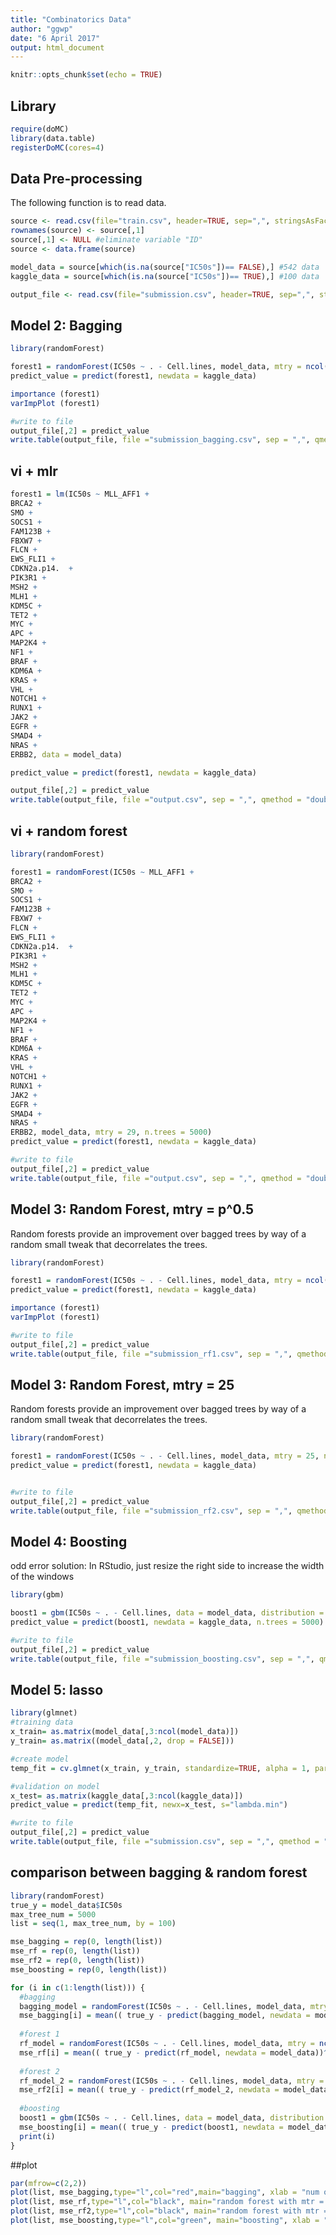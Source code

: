 ```yaml
---
title: "Combinatorics Data"
author: "ggwp"
date: "6 April 2017"
output: html_document
---
```


```r
knitr::opts_chunk$set(echo = TRUE)
```
## Library
```r
require(doMC)
library(data.table)
registerDoMC(cores=4)
```

## Data Pre-processing
The following function is to read data.
```r
source <- read.csv(file="train.csv", header=TRUE, sep=",", stringsAsFactors=FALSE)
rownames(source) <- source[,1]
source[,1] <- NULL #eliminate variable "ID"
source <- data.frame(source)

model_data = source[which(is.na(source["IC50s"])== FALSE),] #542 data
kaggle_data = source[which(is.na(source["IC50s"])== TRUE),] #100 data

output_file <- read.csv(file="submission.csv", header=TRUE, sep=",", stringsAsFactors=FALSE)
```

## Model 2: Bagging
```r
library(randomForest)

forest1 = randomForest(IC50s ~ . - Cell.lines, model_data, mtry = ncol(model_data)-2, n.trees = 5000, importance = TRUE)
predict_value = predict(forest1, newdata = kaggle_data)

importance (forest1)
varImpPlot (forest1)

#write to file
output_file[,2] = predict_value
write.table(output_file, file ="submission_bagging.csv", sep = ",", qmethod = "double", row.names = FALSE)
```

## vi + mlr
```r
forest1 = lm(IC50s ~ MLL_AFF1 +
BRCA2 +
SMO +
SOCS1 +
FAM123B +
FBXW7 +
FLCN +
EWS_FLI1 +
CDKN2a.p14.  +
PIK3R1 +
MSH2 +
MLH1 +
KDM5C +
TET2 +
MYC +
APC +
MAP2K4 +
NF1 +
BRAF +
KDM6A +
KRAS +
VHL +
NOTCH1 +
RUNX1 +
JAK2 +
EGFR +
SMAD4 +
NRAS +
ERBB2, data = model_data)

predict_value = predict(forest1, newdata = kaggle_data)

output_file[,2] = predict_value
write.table(output_file, file ="output.csv", sep = ",", qmethod = "double", row.names = FALSE)
```

## vi + random forest
```r
library(randomForest)

forest1 = randomForest(IC50s ~ MLL_AFF1 +
BRCA2 +
SMO +
SOCS1 +
FAM123B +
FBXW7 +
FLCN +
EWS_FLI1 +
CDKN2a.p14.  +
PIK3R1 +
MSH2 +
MLH1 +
KDM5C +
TET2 +
MYC +
APC +
MAP2K4 +
NF1 +
BRAF +
KDM6A +
KRAS +
VHL +
NOTCH1 +
RUNX1 +
JAK2 +
EGFR +
SMAD4 +
NRAS +
ERBB2, model_data, mtry = 29, n.trees = 5000)
predict_value = predict(forest1, newdata = kaggle_data)

#write to file
output_file[,2] = predict_value
write.table(output_file, file ="output.csv", sep = ",", qmethod = "double", row.names = FALSE)
```

## Model 3: Random Forest, mtry = p^0.5
Random forests provide an improvement over bagged trees by way of a random small tweak that decorrelates the trees.
```r
library(randomForest)

forest1 = randomForest(IC50s ~ . - Cell.lines, model_data, mtry = ncol(model_data)^0.5, n.trees = 5000, importance = TRUE)
predict_value = predict(forest1, newdata = kaggle_data)

importance (forest1)
varImpPlot (forest1)

#write to file
output_file[,2] = predict_value
write.table(output_file, file ="submission_rf1.csv", sep = ",", qmethod = "double", row.names = FALSE)
```

## Model 3: Random Forest, mtry = 25
Random forests provide an improvement over bagged trees by way of a random small tweak that decorrelates the trees.
```r
library(randomForest)

forest1 = randomForest(IC50s ~ . - Cell.lines, model_data, mtry = 25, n.trees = 5000, importance = TRUE)
predict_value = predict(forest1, newdata = kaggle_data)


#write to file
output_file[,2] = predict_value
write.table(output_file, file ="submission_rf2.csv", sep = ",", qmethod = "double", row.names = FALSE)
```

## Model 4: Boosting
odd error solution: In RStudio, just resize the right side to increase the width of the windows
```r
library(gbm)

boost1 = gbm(IC50s ~ . - Cell.lines, data = model_data, distribution = "gaussian", n.trees = 5000, interaction.depth = 1)
predict_value = predict(boost1, newdata = kaggle_data, n.trees = 5000)

#write to file
output_file[,2] = predict_value
write.table(output_file, file ="submission_boosting.csv", sep = ",", qmethod = "double", row.names = FALSE)
```

## Model 5: lasso
```r
library(glmnet)
#training data
x_train= as.matrix(model_data[,3:ncol(model_data)])
y_train= as.matrix((model_data[,2, drop = FALSE]))

#create model
temp_fit = cv.glmnet(x_train, y_train, standardize=TRUE, alpha = 1, parallel = TRUE)

#validation on model
x_test= as.matrix(kaggle_data[,3:ncol(kaggle_data)])
predict_value = predict(temp_fit, newx=x_test, s="lambda.min")

#write to file
output_file[,2] = predict_value
write.table(output_file, file ="submission.csv", sep = ",", qmethod = "double", row.names = FALSE)
```

## comparison between bagging & random forest 
```r
library(randomForest)
true_y = model_data$IC50s
max_tree_num = 5000
list = seq(1, max_tree_num, by = 100)

mse_bagging = rep(0, length(list))
mse_rf = rep(0, length(list))
mse_rf2 = rep(0, length(list))
mse_boosting = rep(0, length(list))

for (i in c(1:length(list))) {
  #bagging
  bagging_model = randomForest(IC50s ~ . - Cell.lines, model_data, mtry = ncol(model_data), n.trees = list[i])
  mse_bagging[i] = mean(( true_y - predict(bagging_model, newdata = model_data))^2)
  
  #forest 1
  rf_model = randomForest(IC50s ~ . - Cell.lines, model_data, mtry = ncol(model_data)^0.5, n.trees = list[i])
  mse_rf[i] = mean(( true_y - predict(rf_model, newdata = model_data))^2)
 
  #forest 2
  rf_model_2 = randomForest(IC50s ~ . - Cell.lines, model_data, mtry = 25, n.trees = list[i])
  mse_rf2[i] = mean(( true_y - predict(rf_model_2, newdata = model_data))^2)  
   
  #boosting
  boost1 = gbm(IC50s ~ . - Cell.lines, data = model_data, distribution = "gaussian", n.trees = list[i], interaction.depth = 1)
  mse_boosting[i] = mean(( true_y - predict(boost1, newdata = model_data, n.trees = list[i]))^2)
  print(i)
}
```

##plot
```r
par(mfrow=c(2,2))
plot(list, mse_bagging,type="l",col="red",main="bagging", xlab = "num of trees")
plot(list, mse_rf,type="l",col="black", main="random forest with mtr = p^0.5", xlab = "num of trees")
plot(list, mse_rf2,type="l",col="black", main="random forest with mtr = 25", xlab = "num of trees")
plot(list, mse_boosting,type="l",col="green", main="boosting", xlab = "num of trees")
```







